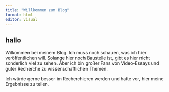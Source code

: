 ```yaml
---
title: "Willkommen zum Blog"
format: html
editor: visual
---
```


## hallo

Wilkommen bei meinem Blog. Ich muss noch schauen, was ich hier veröffentlichen will. Solange hier noch Baustelle ist, gibt es hier nicht sonderlich viel zu sehen. Aber ich bin großer Fans von Video-Essays und guter Recherche zu wissenschaftlichen Themen. 

Ich würde gerne besser im Recherchieren werden und hatte vor, hier meine Ergebnisse zu teilen. 
